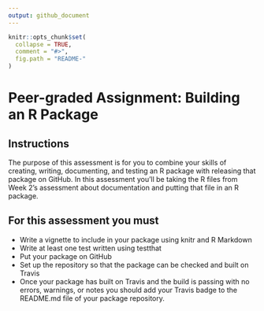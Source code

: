 ```yaml
---
output: github_document
---
```


<!-- README.md is generated from README.Rmd. Please edit that file -->

```r
knitr::opts_chunk$set(
  collapse = TRUE,
  comment = "#>",
  fig.path = "README-"
)
```


# Peer-graded Assignment: Building an R Package
## Instructions

The purpose of this assessment is for you to combine your skills of creating, writing, documenting, and testing an R package with releasing that package on GitHub. In this assessment you'll be taking the R files from Week 2's assessment about documentation and putting that file in an R package.

## For this assessment you must

* Write a vignette to include in your package using knitr and R Markdown
* Write at least one test written using testthat
* Put your package on GitHub
* Set up the repository so that the package can be checked and built on Travis
* Once your package has built on Travis and the build is passing with no errors, warnings, or notes you should add your Travis badge to the README.md file of your package repository.
